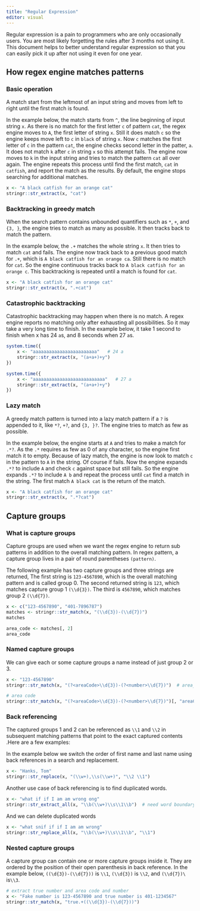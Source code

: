 ```yaml
---
title: "Regular Expression"
editor: visual
---
```


Regular expression is a pain to programmers who are only occasionally users. You are most likely forgetting the rules after 3 months not using it. This document helps to better understand regular expression so that you can easily pick it up after not using it even for one year.

## How regex engine matches patterns

### Basic operation

A match start from the leftmost of an input string and moves from left to right until the first match is found.

In the example below, the match starts from `^`, the line beginning of input string `x`. As there is no match for the first letter `c` of pattern `cat`, the regex engine moves to `A`, the first letter of string `x`. Still it does match `c` so the engine keeps move left to `c` in `black` of string `x`. Now `c` matches the first letter of `c` in the pattern `cat`, the engine checks second letter in the patter, `a`. It does not match `k` after `c` in string `x` so this attempt fails. The engine now moves to `k` in the input string and tries to match the pattern `cat` all over again. The engine repeats this process until find the first match, `cat` in `catfish`, and report the match as the results. By default, the engine stops searching for additional matches.

```r
x <- "A black catfish for an orange cat"
stringr::str_extract(x, "cat")
```

### Backtracking in greedy match

When the search pattern contains unbounded quantifiers such as `*`, `+`, and `{3, }`, the engine tries to match as many as possible. It then tracks back to match the pattern.

In the example below, the `.+` matches the whole string `x`. It then tries to match `cat` and fails. The engine now track back to a previous good match for `.+`, which is `A black catfish for an orange ca`. Still there is no match for `cat`. So the engine continuous tracks back to `A black catfish for an orange c`. This backtracking is repeated until a match is found for `cat`.

```r
x <- "A black catfish for an orange cat"
stringr::str_extract(x, ".+cat")
```

### Catastrophic backtracking

Catastrophic backtracking may happen when there is no match. A regex engine reports no matching only after exhausting all possibilities. So it may take a very long time to finish. In the example below, it take 1 second to finish when x has 24 `a`s, and 8 seconds when 27 `a`s.

```r
system.time({
    x <- "aaaaaaaaaaaaaaaaaaaaaaaa"   # 24 a
    stringr::str_extract(x, "(a+a+)+y")
})

system.time({
    x <- "aaaaaaaaaaaaaaaaaaaaaaaaaaa"   # 27 a
    stringr::str_extract(x, "(a+a+)+y")
})
```

### Lazy match

A greedy match pattern is turned into a lazy match pattern if a `?` is appended to it, like `*?`, `+?`, and `{3, }?`. The engine tries to match as few as possible.

In the example below, the engine starts at `A` and tries to make a match for `.*?`. As the `.*` requires as few as 0 of any character, so the engine first match it to empty. Because of lazy match, the engine is now look to match `c` in the pattern to `A` in the string. Of course if fails. Now the engine expands `.*?` to include `A` and check `c` against space but still fails. So the engine expands `.*?` to include `A b` and repeat the process until `cat` find a match in the string. The first match `A black cat` is the return of the match.

```r
x <- "A black catfish for an orange cat"
stringr::str_extract(x, ".*?cat")
```

## Capture groups

### What is capture groups

Capture groups are used when we want the regex engine to return sub patterns in addition to the overall matching pattern. In regex pattern, a capture group lives in a pair of round parentheses `(pattern)`.

The following example has two capture groups and three strings are returned, The first string is `123-4567890`, which is the overall matching pattern and is called group 0. The second returned string is `123`, which matches capture group 1 `(\\d{3})`. The third is `4567890`, which matches group 2 `(\\d{7})`.

```r
x <- c("123-4567890", "401-7896787")
matches <- stringr::str_match(x, "(\\d{3})-(\\d{7})")
matches
```

```r
area_code <- matches[, 2]
area_code
```

### Named capture groups

We can give each or some capture groups a name instead of just group 2 or 3.

```r
x <- "123-4567890"
stringr::str_match(x, "(?<areaCode>\\d{3})-(?<number>\\d{7})")  # area_code not supported
```

```r
# area code
stringr::str_match(x, "(?<areaCode>\\d{3})-(?<number>\\d{7})")[, "areaCode"]
```

### Back referencing

The captured groups 1 and 2 can be referenced as `\\1` and `\\2` in subsequent matching patterns that point to the exact captured contents .Here are a few examples:

In the example below we switch the order of first name and last name using back references in a search and replacement.

```r
x <- "Hanks, Tom"
stringr::str_replace(x, "(\\w+),\\s(\\w+)", "\\2 \\1")
```

Another use case of back referencing is to find duplicated words.

```r
x <- "what if if I am am wrong ong"
stringr::str_extract_all(x, "\\b(\\w+)\\s\\1\\b")  # need word boundary 
```

And we can delete duplicated words

```r
x <- "what snif if if I am am wrong"
stringr::str_replace_all(x, "\\b(\\w+)\\s\\1\\b", "\\1")
```

### Nested capture groups

A capture group can contain one or more capture groups inside it. They are ordered by the position of their open parenthesis in back reference. In the example below, `((\d{3})-(\\d{7}))` is `\\1`, `(\\d{3})` is `\\2`, and `(\\d{7})\` is`\\3`.

```r
# extract true number and area code and number
x <- "Fake number is 123-4567890 and true number is 401-1234567"
stringr::str_match(x, "true.+((\\d{3})-(\\d{7}))")
```
